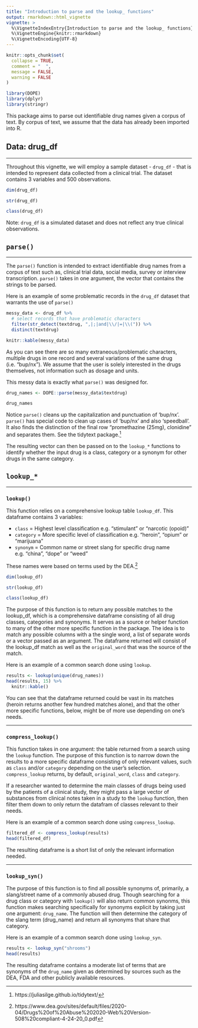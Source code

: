 ```yaml
---
title: "Introduction to parse and the lookup_ functions"
output: rmarkdown::html_vignette
vignette: >
  %\VignetteIndexEntry{Introduction to parse and the lookup_ functions}
  %\VignetteEngine{knitr::rmarkdown}
  %\VignetteEncoding{UTF-8}
---
```


```r
knitr::opts_chunk$set(
  collapse = TRUE,
  comment = "  ",
  message = FALSE,
  warning = FALSE
)
```

```r
library(DOPE)
library(dplyr)
library(stringr)
```

This package aims to parse out identifiable drug names given a corpus of text. By corpus of text, we assume that the data has already been imported into R.

## Data: drug_df

------

Throughout this vignette, we will employ a sample dataset - `drug_df` - that is intended to represent data collected from a clinical trial. The dataset contains 3 variables and 500 observations. 

```r
dim(drug_df)

str(drug_df)

class(drug_df)
```
Note: `drug_df` is a simulated dataset and does not reflect any true clinical observations. 

## `parse()`

------

The `parse()` function is intended to extract identifiable drug names from a corpus of text such as, clinical trial data, social media, survey or interview transcription. `parse()` takes in one argument, the vector that contains the strings to be parsed.

Here is an example of some problematic records in the `drug_df` dataset that warrants the use of `parse()`

```r

messy_data <- drug_df %>% 
  # select records that have problematic characters
  filter(str_detect(textdrug, ",|;|and|\\/|=|\\(")) %>% 
  distinct(textdrug)

knitr::kable(messy_data)

```

As you can see there are so many extraneous/problematic characters, multiple drugs in one record and several variations of the same drug (i.e. "bup/nx"). We assume that the user is solely interested in the drugs themselves, not information such as dosage and units. 

This messy data is exactly what `parse()` was designed for. 

```r
drug_names <- DOPE::parse(messy_data$textdrug)

drug_names
```

Notice `parse()` cleans up the capitalization and punctuation of 'bup/nx'. `parse()` has special code to clean up cases of 'bup/nx' and also 'speedball'. It also finds the distinction of the final row "promethazine (25mg), clonidine" and separates them. See the tidytext package.^[https://juliasilge.github.io/tidytext/]

The resulting vector can then be passed on to the `lookup_*` functions to identify whether the input drug is a class, category or a synonym for other drugs in the same category. 

## `lookup_*`

------

### `lookup()`

This function relies on a comprehensive lookup table `lookup_df`. This dataframe contains 3 variables:  

- `class` =  Highest level classification e.g. "stimulant" or "narcotic (opoid)"
- `category` =  More specific level of classification e.g. "heroin", "opium" or "marijuana"
- `synonym` =  Common name or street slang for specific drug name e.g. "china", "dope" or "weed"

These names were based on terms used by the DEA.^[https://www.dea.gov/sites/default/files/2020-04/Drugs%20of%20Abuse%202020-Web%20Version-508%20compliant-4-24-20_0.pdf]

```r
dim(lookup_df)

str(lookup_df)

class(lookup_df)
```

The purpose of this function is to return any possible matches to the lookup_df, which is a comprehensive dataframe consisting of all drug classes, categories and synonyms. It serves as a source or helper function to many of the other more specific function in the package. The idea is to match any possible columns with a the single word, a list of separate words or a vector passed as an argument. The dataframe returned will consist of the lookup_df match as well as the `original_word` that was the source of the match. 

Here is an example of a common search done using `lookup`. 

```r
results <- lookup(unique(drug_names))
head(results, 15) %>%
  knitr::kable()
```

You can see that the dataframe returned could be vast in its matches (heroin returns another few hundred matches alone), and that the other more specific functions, below, might be of more use depending on one's needs. 

------

### `compress_lookup()`

This function takes in one argument: the table returned from a search using the `lookup` function. The purpose of this function is to narrow down the results to a more specific dataframe consisting of only relevant values, such as `class` and/or `category` depending on the user's selection. `compress_lookup` returns, by default, `original_word`, `class` and `category`. 


If a researcher wanted to determine the main classes of drugs being used by the patients of a clinical study, they might pass a large vector of substances from clinical notes taken in a study to the `lookup` function, then filter them down to only return the datafram of classes relevant to their needs.

Here is an example of a common search done using `compress_lookup`. 

```r
filtered_df <- compress_lookup(results)
head(filtered_df)
```

The resulting dataframe is a short list of only the relevant information needed. 

------

### `lookup_syn()`

The purpose of this function is to find all possible synonyms of, primarily, a slang/street name of a commonly abused drug. Though searching for a drug class or category with `lookup()` will also return common synonms, this function makes searching specifically for synonyms explicit by taking just one argument: `drug_name`. The function will then determine the category of the slang term (drug_name) and return all synonyms that share that category. 

Here is an example of a common search done using `lookup_syn`. 

```r
results <- lookup_syn("shrooms")
head(results)
```

The resulting dataframe contains a moderate list of terms that are synonyms of the `drug_name` given as determined by sources such as the DEA, FDA and other publicly available resources. 
